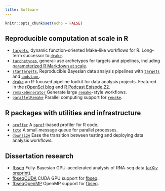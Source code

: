 ```yaml
---
title: Software
---
```


```r
knitr::opts_chunk$set(echo = FALSE)
```

## Reproducible computation at scale in R

- [`targets`](https://github.com/ropensci/targets), dynamic function-oriented Make-like workflows for R. Long-term successor to [`drake`](https://github.com/ropensci/drake).
- [`tarchetypes`](https://github.com/ropensci/tarchetypes), general-use archetypes for targets and pipelines, including [parameterized R Markdown at scale](https://docs.ropensci.org/tarchetypes/reference/tar_render_rep.html).
- [`stantargets`](https://github.com/ropensci/stantargets), Reproducible Bayesian data analysis pipelines with [`targets`](https://github.com/ropensci/targets) and [`cmdstanr`](https://github.com/stan-dev/cmdstanr). 
- [`drake`](https://github.com/ropensci/drake) an R-focused pipeline toolkit for data analysis projects. Featured in the [rOpenSci blog](https://ropensci.org/blog/2018/02/06/drake/) and [R Podcast Episode 22](https://r-podcast.org/episode/022-diving-in-to-drake-with-will-landau/).
- [`remakeGenerator`](https://www.github.com/wlandau/remakeGenerator) Generate large [`remake`](https://github.com/richfitz/remake)-style workflows.
- [`parallelRemake`](https://www.github.com/wlandau/parallelRemake) Parallel computing support for [`remake`](https://github.com/richfitz/remake).

## R packages with utilities and infrastructure

- [`proffer`](https://github.com/r-prof/proffer) A [`pprof`](https://github.com/google/pprof)-based profiler for R code.
- [`txtq`](https://github.com/wlandau/txtq) A small message queue for parallel processes.
- [`downsize`](https://github.com/wlandau/downsize) Ease the transition between testing and deploying data analysis workflows.

## Dissertation research

- [fbseq](https://github.com/wlandau/fbseq) Fully-Bayesian GPU-accelerated analysis of RNA-seq data ([arXiv preprint](http://arxiv.org/abs/1606.06659)).
- [fbseqCUDA](https://github.com/wlandau/fbseqCUDA) CUDA GPU support for [fbseq](https://github.com/wlandau/fbseq).
- [fbseqOpenMP](https://github.com/wlandau/fbseqOpenMP) OpenMP support for [fbseq](https://github.com/wlandau/fbseq).
